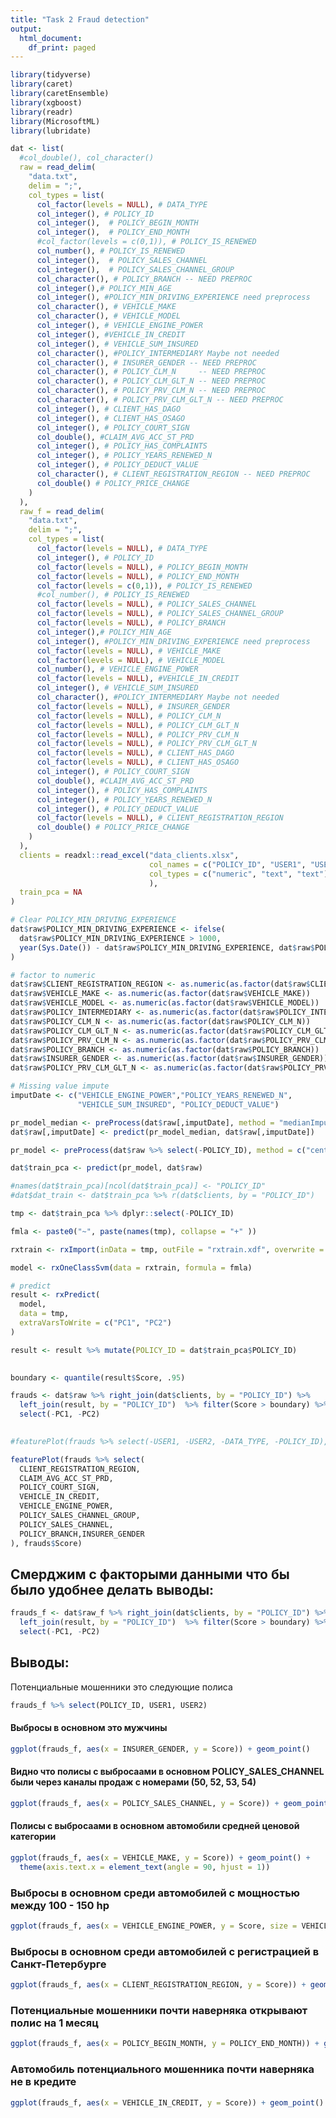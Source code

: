 ```yaml
---
title: "Task 2 Fraud detection"
output:
  html_document:
    df_print: paged
---
```


```r
library(tidyverse)
library(caret)
library(caretEnsemble)
library(xgboost)
library(readr)
library(MicrosoftML)
library(lubridate)

dat <- list(
  #col_double(), col_character()
  raw = read_delim(
    "data.txt", 
    delim = ";", 
    col_types = list(
      col_factor(levels = NULL), # DATA_TYPE
      col_integer(), # POLICY_ID
      col_integer(),  # POLICY_BEGIN_MONTH
      col_integer(),  # POLICY_END_MONTH
      #col_factor(levels = c(0,1)), # POLICY_IS_RENEWED
      col_number(), # POLICY_IS_RENEWED
      col_integer(),  # POLICY_SALES_CHANNEL
      col_integer(),  # POLICY_SALES_CHANNEL_GROUP
      col_character(), # POLICY_BRANCH -- NEED PREPROC
      col_integer(),# POLICY_MIN_AGE
      col_integer(), #POLICY_MIN_DRIVING_EXPERIENCE need preprocess
      col_character(), # VEHICLE_MAKE
      col_character(), # VEHICLE_MODEL
      col_integer(), # VEHICLE_ENGINE_POWER
      col_integer(), #VEHICLE_IN_CREDIT
      col_integer(), # VEHICLE_SUM_INSURED
      col_character(), #POLICY_INTERMEDIARY Maybe not needed
      col_character(), # INSURER_GENDER -- NEED PREPROC
      col_character(), # POLICY_CLM_N     -- NEED PREPROC
      col_character(), # POLICY_CLM_GLT_N -- NEED PREPROC
      col_character(), # POLICY_PRV_CLM_N -- NEED PREPROC
      col_character(), # POLICY_PRV_CLM_GLT_N -- NEED PREPROC
      col_integer(), # CLIENT_HAS_DAGO
      col_integer(), # CLIENT_HAS_OSAGO
      col_integer(), # POLICY_COURT_SIGN
      col_double(), #CLAIM_AVG_ACC_ST_PRD
      col_integer(), # POLICY_HAS_COMPLAINTS
      col_integer(), # POLICY_YEARS_RENEWED_N
      col_integer(), # POLICY_DEDUCT_VALUE
      col_character(), # CLIENT_REGISTRATION_REGION -- NEED PREPROC
      col_double() # POLICY_PRICE_CHANGE
    )
  ),
  raw_f = read_delim(
    "data.txt", 
    delim = ";", 
    col_types = list(
      col_factor(levels = NULL), # DATA_TYPE
      col_integer(), # POLICY_ID
      col_factor(levels = NULL), # POLICY_BEGIN_MONTH
      col_factor(levels = NULL), # POLICY_END_MONTH
      col_factor(levels = c(0,1)), # POLICY_IS_RENEWED
      #col_number(), # POLICY_IS_RENEWED
      col_factor(levels = NULL), # POLICY_SALES_CHANNEL
      col_factor(levels = NULL), # POLICY_SALES_CHANNEL_GROUP
      col_factor(levels = NULL), # POLICY_BRANCH
      col_integer(),# POLICY_MIN_AGE
      col_integer(), #POLICY_MIN_DRIVING_EXPERIENCE need preprocess
      col_factor(levels = NULL), # VEHICLE_MAKE
      col_factor(levels = NULL), # VEHICLE_MODEL
      col_number(), # VEHICLE_ENGINE_POWER
      col_factor(levels = NULL), #VEHICLE_IN_CREDIT
      col_integer(), # VEHICLE_SUM_INSURED
      col_character(), #POLICY_INTERMEDIARY Maybe not needed
      col_factor(levels = NULL), # INSURER_GENDER
      col_factor(levels = NULL), # POLICY_CLM_N
      col_factor(levels = NULL), # POLICY_CLM_GLT_N
      col_factor(levels = NULL), # POLICY_PRV_CLM_N
      col_factor(levels = NULL), # POLICY_PRV_CLM_GLT_N
      col_factor(levels = NULL), # CLIENT_HAS_DAGO
      col_factor(levels = NULL), # CLIENT_HAS_OSAGO
      col_integer(), # POLICY_COURT_SIGN
      col_double(), #CLAIM_AVG_ACC_ST_PRD
      col_integer(), # POLICY_HAS_COMPLAINTS
      col_integer(), # POLICY_YEARS_RENEWED_N
      col_integer(), # POLICY_DEDUCT_VALUE
      col_factor(levels = NULL), # CLIENT_REGISTRATION_REGION
      col_double() # POLICY_PRICE_CHANGE
    )
  ),  
  clients = readxl::read_excel("data_clients.xlsx", 
                               col_names = c("POLICY_ID", "USER1", "USER2"), 
                               col_types = c("numeric", "text", "text"), skip = 1
                               ),
  train_pca = NA
)

# Clear POLICY_MIN_DRIVING_EXPERIENCE
dat$raw$POLICY_MIN_DRIVING_EXPERIENCE <- ifelse(
  dat$raw$POLICY_MIN_DRIVING_EXPERIENCE > 1000, 
  year(Sys.Date()) - dat$raw$POLICY_MIN_DRIVING_EXPERIENCE, dat$raw$POLICY_MIN_DRIVING_EXPERIENCE
)

# factor to numeric
dat$raw$CLIENT_REGISTRATION_REGION <- as.numeric(as.factor(dat$raw$CLIENT_REGISTRATION_REGION))
dat$raw$VEHICLE_MAKE <- as.numeric(as.factor(dat$raw$VEHICLE_MAKE))
dat$raw$VEHICLE_MODEL <- as.numeric(as.factor(dat$raw$VEHICLE_MODEL))
dat$raw$POLICY_INTERMEDIARY <- as.numeric(as.factor(dat$raw$POLICY_INTERMEDIARY))
dat$raw$POLICY_CLM_N <- as.numeric(as.factor(dat$raw$POLICY_CLM_N))
dat$raw$POLICY_CLM_GLT_N <- as.numeric(as.factor(dat$raw$POLICY_CLM_GLT_N))
dat$raw$POLICY_PRV_CLM_N <- as.numeric(as.factor(dat$raw$POLICY_PRV_CLM_N))
dat$raw$POLICY_BRANCH <- as.numeric(as.factor(dat$raw$POLICY_BRANCH))
dat$raw$INSURER_GENDER <- as.numeric(as.factor(dat$raw$INSURER_GENDER))
dat$raw$POLICY_PRV_CLM_GLT_N <- as.numeric(as.factor(dat$raw$POLICY_PRV_CLM_GLT_N))

# Missing value impute 
imputDate <- c("VEHICLE_ENGINE_POWER","POLICY_YEARS_RENEWED_N", 
               "VEHICLE_SUM_INSURED", "POLICY_DEDUCT_VALUE")

pr_model_median <- preProcess(dat$raw[,imputDate], method = "medianImpute" )
dat$raw[,imputDate] <- predict(pr_model_median, dat$raw[,imputDate])

pr_model <- preProcess(dat$raw %>% select(-POLICY_ID), method = c("center", "scale", "pca"))

dat$train_pca <- predict(pr_model, dat$raw)

#names(dat$train_pca)[ncol(dat$train_pca)] <- "POLICY_ID"
#dat$dat_train <- dat$train_pca %>% r(dat$clients, by = "POLICY_ID")

```

```r
tmp <- dat$train_pca %>% dplyr::select(-POLICY_ID)

fmla <- paste0("~", paste(names(tmp), collapse = "+" ))

rxtrain <- rxImport(inData = tmp, outFile = "rxtrain.xdf", overwrite = TRUE)

model <- rxOneClassSvm(data = rxtrain, formula = fmla)

# predict
result <- rxPredict(
  model,
  data = tmp,
  extraVarsToWrite = c("PC1", "PC2")
)

result <- result %>% mutate(POLICY_ID = dat$train_pca$POLICY_ID)
  
```

```r
boundary <- quantile(result$Score, .95)

frauds <- dat$raw %>% right_join(dat$clients, by = "POLICY_ID") %>% 
  left_join(result, by = "POLICY_ID")  %>% filter(Score > boundary) %>%
  select(-PC1, -PC2)
  
```

```r
#featurePlot(frauds %>% select(-USER1, -USER2, -DATA_TYPE, -POLICY_ID), frauds$Score)

featurePlot(frauds %>% select(
  CLIENT_REGISTRATION_REGION, 
  CLAIM_AVG_ACC_ST_PRD, 
  POLICY_COURT_SIGN,
  VEHICLE_IN_CREDIT, 
  VEHICLE_ENGINE_POWER, 
  POLICY_SALES_CHANNEL_GROUP, 
  POLICY_SALES_CHANNEL, 
  POLICY_BRANCH,INSURER_GENDER
), frauds$Score)
```

## Смерджим с факторыми данными что бы было удобнее делать выводы:

```r
frauds_f <- dat$raw_f %>% right_join(dat$clients, by = "POLICY_ID") %>% 
  left_join(result, by = "POLICY_ID")  %>% filter(Score > boundary) %>%
  select(-PC1, -PC2)
```

## Выводы: 
Потенциальные мошенники это следующие полиса
```r
frauds_f %>% select(POLICY_ID, USER1, USER2)
```

#### Выбросы в основном это мужчины

```r
ggplot(frauds_f, aes(x = INSURER_GENDER, y = Score)) + geom_point()
```

#### Видно что полисы с выбросаами в основном POLICY_SALES_CHANNEL были через каналы продаж с номерами (50, 52, 53, 54)

```r
ggplot(frauds_f, aes(x = POLICY_SALES_CHANNEL, y = Score)) + geom_point()
```

#### Полисы с выбросаами в основном автомобили средней ценовой категории

```r
ggplot(frauds_f, aes(x = VEHICLE_MAKE, y = Score)) + geom_point() +
  theme(axis.text.x = element_text(angle = 90, hjust = 1))
```

### Выбросы в основном среди автомобилей с мощностью между 100 - 150 hp

```r
ggplot(frauds_f, aes(x = VEHICLE_ENGINE_POWER, y = Score, size = VEHICLE_SUM_INSURED)) + geom_point()
```

### Выбросы в основном среди автомобилей с регистрацией в Санкт-Петербурге

```r
ggplot(frauds_f, aes(x = CLIENT_REGISTRATION_REGION, y = Score)) + geom_point()
```

### Потенциальные мошенники почти наверняка открывают полис на 1 месяц

```r
ggplot(frauds_f, aes(x = POLICY_BEGIN_MONTH, y = POLICY_END_MONTH)) + geom_point()
```
### Автомобиль потенциального мошенника почти наверняка не в кредите

```r
ggplot(frauds_f, aes(x = VEHICLE_IN_CREDIT, y = Score)) + geom_point()
```

